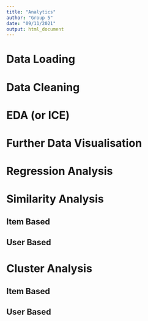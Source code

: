 ```yaml
---
title: "Analytics"
author: "Group 5"
date: "09/11/2021"
output: html_document
---
```


# Data Loading

# Data Cleaning


# EDA (or ICE)


# Further Data Visualisation


# Regression Analysis


# Similarity Analysis

## Item Based

## User Based


# Cluster Analysis

## Item Based

## User Based


